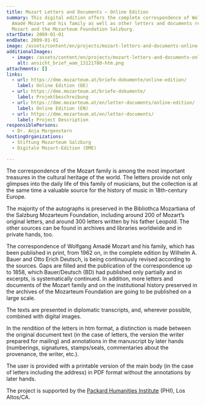 ```yaml
---
title: Mozart Letters and Documents – Online Edition
summary: This digital edition offers the complete correspondence of Wolfgang
  Amadé Mozart and his family as well as other letters and documents related to
  Mozart and the Mozarteum Foundation Salzburg.
startDate: 2009-01-01
endDate: 2009-01-01
image: /assets/content/en/projects/mozart-letters-and-documents-online-edition/stollbrief_webseite_beschn.png
additionalImages:
  - image: /assets/content/en/projects/mozart-letters-and-documents-online-edition/additionalImages/ansicht_brief_wam_13121780-htm.png
    alt: ansicht_brief_wam_13121780-htm.png
attachments: []
links:
  - url: https://dme.mozarteum.at/briefe-dokumente/online-edition/
    label: Online Edition (DE)
  - url: https://dme.mozarteum.at/briefe-dokumente/
    label: Projektbeschreibung
  - url: https://dme.mozarteum.at/en/letter-documents/online-edition/
    label: Online Edition (EN)
  - url: https://dme.mozarteum.at/en/letter-documents/
    label: Project Description
responsiblePersons:
  - Dr. Anja Morgenstern
hostingOrganizations:
  - Stiftung Mozarteum Salzburg
  - Digitale Mozart-Edition (DME)

---
```

The correspondence of the Mozart family is among the most important treasures in the cultural heritage of the world. The letters provide not only glimpses into the daily life of this family of musicians, but the collection is at the same time a valuable source for the history of music in 18th-century Europe.

The majority of the autographs is preserved in the Bibliothca Mozartiana of the Salzburg Mozarteum Foundation, including around 200 of Mozart’s original letters, and around 300 letters written by his father Leopold. The other sources can be found in archives and libraries worldwide and in private hands, too.

The correspondence of Wolfgang Amadé Mozart and his family, which has been published in print, from 1962 on, in the complete edition by Wilhelm A. Bauer and Otto Erich Deutsch, is being continuously revised according to the sources. Gaps are filled and the publication of the correspondence up to 1858, which Bauer/Deutsch (BD) had published only partially and in excerpts, is systematically continued. In addition, more letters and documents of the Mozart family and on the institutional history preserved in the archives of the Mozarteum Foundation are going to be published on a large scale.

The texts are presented in diplomatic transcripts, and, wherever possible, combined with digital images.

In the rendition of the letters in htm format, a distinction is made between the original document text (in the case of letters, the version the writer prepared for mailing) and annotations in the manuscript by later hands (numberings, signatures, stamps/seals, commentaries about the provenance, the writer, etc.).

The user is provided with a printable version of the main body (in the case of letters including the address) in PDF format without the annotations by later hands.

The project is supported by the [Packard Humanities Institute](http://packhum.org/) (PHI), Los Altos/CA.